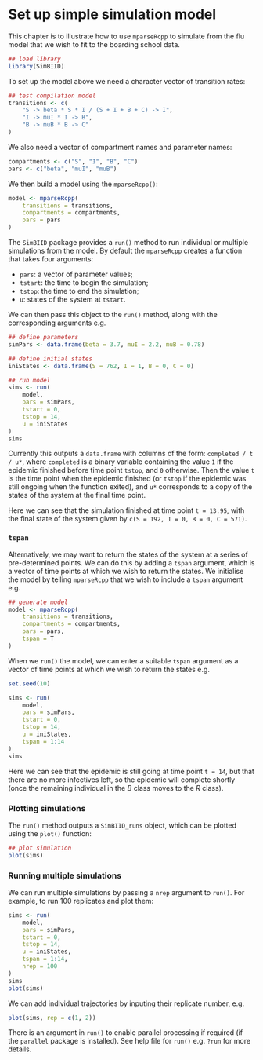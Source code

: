 # Set up simple simulation model

This chapter is to illustrate how to use `mparseRcpp` to simulate from the flu model that we wish to fit to the boarding school data.

```r
## load library
library(SimBIID)
```

To set up the model above we need a character vector of transition rates:

```r
## test compilation model
transitions <- c(
    "S -> beta * S * I / (S + I + B + C) -> I", 
    "I -> muI * I -> B", 
    "B -> muB * B -> C"
)
```

We also need a vector of compartment names and parameter names:

```r
compartments <- c("S", "I", "B", "C")
pars <- c("beta", "muI", "muB")
```

We then build a model using the `mparseRcpp()`:

```r
model <- mparseRcpp(
    transitions = transitions, 
    compartments = compartments,
    pars = pars
)
```

The `SimBIID` package provides a `run()` method to run individual or multiple simulations from the model. By default the `mparseRcpp` creates a function that takes four arguments:

* `pars`: a vector of parameter values;
* `tstart`: the time to begin the simulation;
* `tstop`: the time to end the simulation;
* `u`: states of the system at `tstart`.

We can then pass this object to the `run()` method, along with the corresponding arguments e.g.

```r
## define parameters
simPars <- data.frame(beta = 3.7, muI = 2.2, muB = 0.78)

## define initial states
iniStates <- data.frame(S = 762, I = 1, B = 0, C = 0)

## run model
sims <- run(
    model,
    pars = simPars,
    tstart = 0,
    tstop = 14,
    u = iniStates
)
sims
```

Currently this outputs a `data.frame` with columns of the form: `completed / t / u*`, where `completed` is a binary variable containing the value `1` if the epidemic finished before time point `tstop`, and `0` otherwise. Then the value `t` is the time point when the epidemic finished (or `tstop` if the epidemic was still ongoing when the function exited), and `u*` corresponds to a copy of the states of the system at the final time point.

Here we can see that the simulation finished at time point `t = 13.95`, with the final state of the system given by `c(S = 192, I = 0, B = 0, C = 571)`.

### `tspan`

Alternatively, we may want to return the states of the system at a series of pre-determined points. We can do this by adding a `tspan` argument, which is a vector of time points at which we wish to return the states. We initialise the model by telling `mparseRcpp` that we wish to include a `tspan` argument e.g.

```r
## generate model
model <- mparseRcpp(
    transitions = transitions, 
    compartments = compartments,
    pars = pars,
    tspan = T
)
```

When we `run()` the model, we can enter a suitable `tspan` argument as a vector of time points at which we wish to return the states e.g.

```r
set.seed(10)
```

```r
sims <- run(
    model,
    pars = simPars,
    tstart = 0,
    tstop = 14,
    u = iniStates,
    tspan = 1:14
)
sims
```

Here we can see that the epidemic is still going at time point `t = 14`, but that there are no more infectives left, so the epidemic will complete shortly (once the remaining individual in the $B$ class moves to the $R$ class).

### Plotting simulations

The `run()` method outputs a `SimBIID_runs` object, which can be plotted using the `plot()` function:

```r
## plot simulation
plot(sims)
```

### Running multiple simulations

We can run multiple simulations by passing a `nrep` argument to `run()`. For example, to run 100 replicates and plot them:

```r
sims <- run(
    model,
    pars = simPars,
    tstart = 0,
    tstop = 14,
    u = iniStates,
    tspan = 1:14,
    nrep = 100
)
sims
plot(sims)
```

We can add individual trajectories by inputing their replicate number, e.g.

```r
plot(sims, rep = c(1, 2))
```

There is an argument in `run()` to enable parallel processing if required (if the `parallel` package is installed). See help file for `run()` e.g. `?run` for more details.

